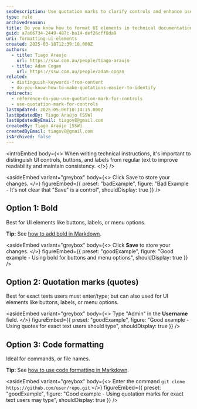 ```yaml
---
seoDescription: Use quotation marks to clarify controls and enhance user understanding in technical documentation, improving searchability and readability.
type: rule
archivedreason:
title: Do you know how to format UI elements in technical documentation?
guid: a7a66734-2449-487c-ba14-def26cff8da9
uri: formatting-ui-elements
created: 2025-03-18T12:39:10.000Z
authors:
  - title: Tiago Araujo
    url: https://ssw.com.au/people/tiago-araujo
  - title: Adam Cogan
    url: https://ssw.com.au/people/adam-cogan
related:
  - distinguish-keywords-from-content
  - do-you-know-how-to-make-quotations-easier-to-identify
redirects:
  - reference-do-you-use-quotation-mark-for-controls
  - use-quotation-mark-for-controls
lastUpdated: 2025-05-06T10:14:15.000Z
lastUpdatedBy: Tiago Araújo [SSW]
lastUpdatedByEmail: tiagov8@gmail.com
createdBy: Tiago Araújo [SSW]
createdByEmail: tiagov8@gmail.com
isArchived: false
---
```


<introEmbed
  body={<>
When writing technical instructions, it's important to distinguish UI controls, buttons, and labels from regular text to improve readability and maintain consistency.
  </>}
/>

<asideEmbed
  variant="greybox"
  body={<>
    Click Save to store your changes.
  </>}
  figureEmbed={{
    preset: "badExample",
    figure: "Bad Example - It's not clear that \"Save\" is a control",
    shouldDisplay: true
  }}
/>


## Option 1: Bold

Best for UI elements like buttons, labels, or menu options.

**Tip:** See [how to add bold in Markdown](/rule/#2-text-decorations).


<asideEmbed
  variant="greybox"
  body={<>
    Click **Save** to store your changes.
  </>}
  figureEmbed={{
    preset: "goodExample",
    figure: "Good example - Using bold for buttons and menu options",
    shouldDisplay: true
  }}
/>


## Option 2: Quotation marks (quotes)

Best for exact texts users must enter/type; but can also used for UI elements like buttons, labels, or menu options.


<asideEmbed
  variant="greybox"
  body={<>
    Type "Admin" in the **Username** field.
  </>}
  figureEmbed={{
    preset: "goodExample",
    figure: "Good example - Using quotes for exact text users should type",
    shouldDisplay: true
  }}
/>


## Option 3: Code formatting

Ideal for commands, or file names.

**Tip:** See [how to use code formatting in Markdown](/rule/#10-code).


<asideEmbed
  variant="greybox"
  body={<>
    Enter the command `git clone https://github.com/user/repo.git`
  </>}
  figureEmbed={{
    preset: "goodExample",
    figure: "Good example - Using quotation marks for exact text users may type",
    shouldDisplay: true
  }}
/>
